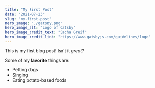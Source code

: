 ```yaml
---
title: "My First Post"
date: "2021-07-23"
slug: "my-first-post"
hero_image: "./gatsby.png"
hero_image_alt: "Logo of Gatsby"
hero_image_credit_text: "Sacha Greif"
hero_image_credit_link: "https://www.gatsbyjs.com/guidelines/logo"
---
```


This is my first blog post! Isn't it *great*?

Some of my **favorite** things are:

* Petting dogs
* Singing
* Eating potato-based foods
